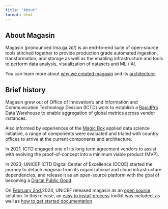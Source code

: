 ```yaml
---
title: "About"
format: html
---
```


## About Magasin

Magasin (pronounced /ma.ɡa.zɛ̃/) is an end-to-end suite of open-source tools stitched together to provide production grade automated ingestion, transformation, and storage as well as the enabling infrastructure and tools to perform data analysis, visualization of datasets and ML / AI.

You can learn more about [why we created magasin](why-magasin.qmd) and its [architecture](architecture.qmd).

## Brief history 

Magasin grew out of Office of Innovation's and Information and Communication Technology Division (ICTD) work to establish a [RapidPro](https://www.rapidpro.io) Data Warehouse to enable aggregation of global metrics across vendor instances.

Also informed by experiences of the [Magic Box](https://www.unicef.org/innovation/Magicbox) applied data science initiative, a range of components were evaluated and trialed with country offices to arrive at the current components and architecture.

In 2021, ICTD engaged one of its long term agreement vendors to assist with evolving the proof-of-concept into a minimum viable product (MVP).

In 2023, UNICEF ICTD Digital Center of Excellence (DCOE) started the journey to detach _magasin_ from its organizational and cloud infrastructure dependencies, and release it as an open-source platform with the goal of becoming a [Digital Public Good](https://digitalpublicgoods.net/digital-public-goods/).

On [February 2nd](https://en.wikipedia.org/wiki/Groundhog_Day_(film)),2024, UNICEF released magasin as an [open source](https://github.com/unicef/magasin) solution. In this release, an [easy to install process](install/) toolkit was included, as well as [how to get started documentation](get-started/).





